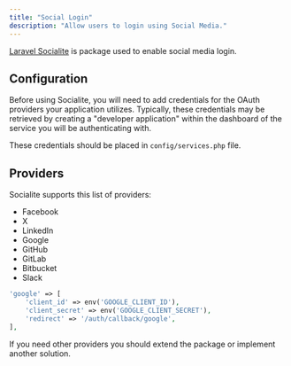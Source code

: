 ```yaml
---
title: "Social Login"
description: "Allow users to login using Social Media."
---
```


[Laravel Socialite](https://laravel.com/docs/11.x/socialite) is package used to enable social media login.

## Configuration

Before using Socialite, you will need to add credentials for the OAuth providers your application utilizes. Typically, these credentials may be retrieved by creating a "developer application" within the dashboard of the service you will be authenticating with.

These credentials should be placed in `config/services.php` file.

## Providers

Socialite supports this list of providers:

- Facebook
- X
- LinkedIn
- Google
- GitHub
- GitLab
- Bitbucket
- Slack

```php
'google' => [
    'client_id' => env('GOOGLE_CLIENT_ID'),
    'client_secret' => env('GOOGLE_CLIENT_SECRET'),
    'redirect' => '/auth/callback/google',
],
```

If you need other providers you should extend the package or implement another solution.
